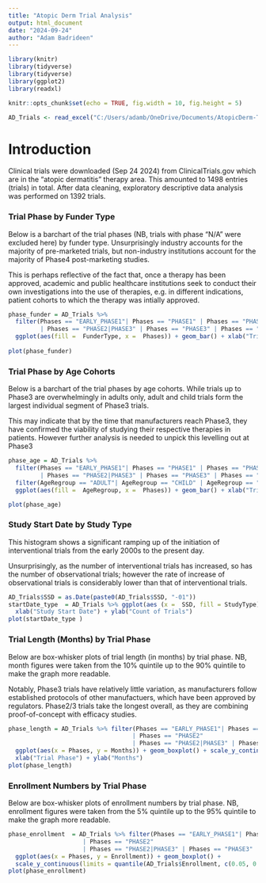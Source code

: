 ```yaml
---
title: "Atopic Derm Trial Analysis"
output: html_document
date: "2024-09-24"
author: "Adam Badrideen"
---
```


```r
library(knitr)
library(tidyverse)
library(tidyverse)
library(ggplot2)
library(readxl)

knitr::opts_chunk$set(echo = TRUE, fig.width = 10, fig.height = 5)

AD_Trials <- read_excel("C:/Users/adamb/OneDrive/Documents/AtopicDerm-Trial-Analysis/AD_Trials.xlsx")
```

# Introduction

Clinical trials were downloaded (Sep 24 2024) from ClinicalTrials.gov which are in the "atopic dermatitis" therapy area. This amounted to 1498 entries (trials) in total. After data cleaning, exploratory descriptive data analysis was performed on 1392 trials.

### Trial Phase by Funder Type

Below is a barchart of the trial phases (NB, trials with phase "N/A" were excluded here) by funder type. Unsurprisingly industry accounts for the majority of pre-marketed trials, but non-industry institutions account for the majority of Phase4 post-marketing studies. 

This is perhaps reflective of the fact that, once a therapy has been approved, academic and public healthcare institutions seek to conduct their own investigations into the use of therapies, e.g. in different indications, patient cohorts to which the therapy was intially approved.

```r


phase_funder = AD_Trials %>% 
  filter(Phases == "EARLY_PHASE1"| Phases == "PHASE1" | Phases == "PHASE1|PHASE2" | Phases == "PHASE2"
         | Phases == "PHASE2|PHASE3" | Phases == "PHASE3" | Phases == "PHASE4") %>%
  ggplot(aes(fill =  FunderType, x =  Phases)) + geom_bar() + xlab("Trial Phase") + ylab("Count of Trials")
  
plot(phase_funder)
```

  
### Trial Phase by Age Cohorts

Below is a barchart of the trial phases by age cohorts. While trials up to Phase3 are overwhelmingly in adults only, adult and child trials form the largest individual segment of Phase3 trials.

This may indicate that by the time that manufacturers reach Phase3, they have confirmed the viability of studying their respective therapies in patients. However further analysis is needed to unpick this levelling out at Phase3

```r

phase_age = AD_Trials %>% 
  filter(Phases == "EARLY_PHASE1"| Phases == "PHASE1" | Phases == "PHASE1|PHASE2" | Phases == "PHASE2"
         | Phases == "PHASE2|PHASE3" | Phases == "PHASE3" | Phases == "PHASE4") %>%
  filter(AgeRegroup == "ADULT"| AgeRegroup == "CHILD" | AgeRegroup == "ADULT AND CHILD") %>%
  ggplot(aes(fill =  AgeRegroup, x =  Phases)) + geom_bar() + xlab("Trial Phase") + ylab("Count of Trials")

plot(phase_age)

```

### Study Start Date by Study Type

This histogram shows a significant ramping up of the initiation of interventional trials from the early 2000s to the present day. 

Unsurprisingly, as the number of interventional trials has increased, so has the number of observational trials; however the rate of increase of observational trials is considerably lower than that of interventional trials.

```r

AD_Trials$SSD = as.Date(paste0(AD_Trials$SSD, "-01"))
startDate_type  = AD_Trials %>% ggplot(aes (x =  SSD, fill = StudyType)) + geom_histogram(bins = 30) + scale_x_date(date_breaks =  "5 years") + 
  xlab("Study Start Date") + ylab("Count of Trials")
plot(startDate_type )

```

### Trial Length (Months) by Trial Phase

Below are box-whisker plots of trial length (in months) by trial phase. NB, month figures were taken from the 10% quintile up to the 90% quintile to make the graph more readable.

Notably, Phase3 trials have relatively little variation, as manufacturers follow established protocols of other manufactuers, which have been approved by regulators. Phase2/3 trials take the longest overall, as they are combining proof-of-concept with efficacy studies.


```r

phase_length = AD_Trials %>% filter(Phases == "EARLY_PHASE1"| Phases == "PHASE1" | Phases == "PHASE1|PHASE2"
                                   | Phases == "PHASE2"
                                   | Phases == "PHASE2|PHASE3" | Phases == "PHASE3" | Phases == "PHASE4") %>% 
  ggplot(aes(x = Phases, y = Months)) + geom_boxplot() + scale_y_continuous(limits = quantile(AD_Trials$Months, c(0.05, 0.95), na.rm = TRUE)) + 
  xlab("Trial Phase") + ylab("Months")
plot(phase_length)

```

### Enrollment Numbers by Trial Phase

Below are box-whisker plots of enrollment numbers by trial phase. NB, enrollment figures were taken from the 5% quintile up to the 95% quintile to make the graph more readable.

```r


phase_enrollment  = AD_Trials %>% filter(Phases == "EARLY_PHASE1"| Phases == "PHASE1" | Phases == "PHASE1|PHASE2"
                     | Phases == "PHASE2"
                     | Phases == "PHASE2|PHASE3" | Phases == "PHASE3" | Phases == "PHASE4") %>% 
  ggplot(aes(x = Phases, y = Enrollment)) + geom_boxplot() +
  scale_y_continuous(limits = quantile(AD_Trials$Enrollment, c(0.05, 0.95), na.rm = TRUE)) + xlab("Trial Phase") + ylab("Enrollment")
plot(phase_enrollment)

```

